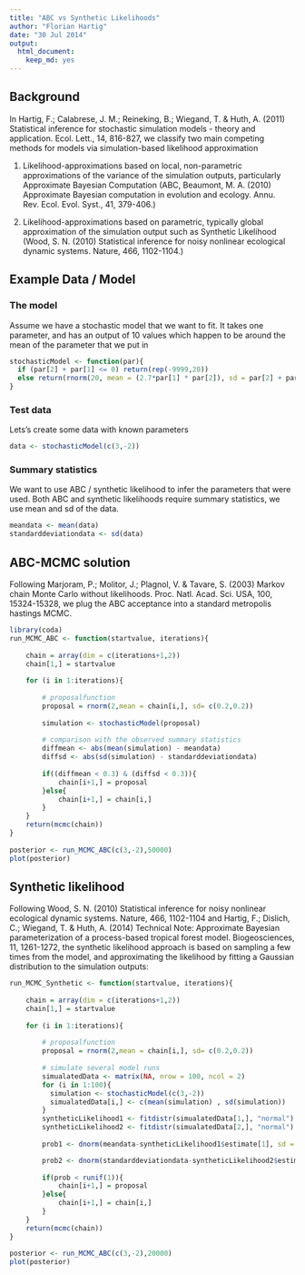 ```yaml
---
title: "ABC vs Synthetic Likelihoods"
author: "Florian Hartig"
date: "30 Jul 2014"
output:
  html_document:
    keep_md: yes
---
```



## Background

In Hartig, F.; Calabrese, J. M.; Reineking, B.; Wiegand, T. & Huth, A. (2011) Statistical inference for stochastic simulation models - theory and application. Ecol. Lett., 14, 816-827, we classify two main competing methods for models via simulation-based likelihood approximation

1. Likelihood-approximations based on local, non-parametric approximations of the variance of the simulation outputs, particularly Approximate Bayesian Computation (ABC, Beaumont, M. A. (2010) Approximate Bayesian computation in evolution and ecology. Annu. Rev. Ecol. Evol. Syst., 41, 379-406.)

2. Likelihood-approximations based on parametric, typically global approximation of the simulation output such as Synthetic Likelihood (Wood, S. N. (2010) Statistical inference for noisy nonlinear ecological dynamic systems. Nature, 466, 1102-1104.)


## Example Data / Model


### The model

Assume we have a stochastic model that we want to fit. It takes one parameter, and has an output of 10 values which happen to be around the mean of the parameter that we put in 

```r
stochasticModel <- function(par){
  if (par[2] + par[1] <= 0) return(rep(-9999,20))
  else return(rnorm(20, mean = (2.7*par[1] * par[2]), sd = par[2] + par[1] ))
}
```

### Test data

Lets's create some data with known parameters

```r
data <- stochasticModel(c(3,-2))
```

### Summary statistics 

We want to use ABC / synthetic likelihood to infer the parameters that were used. Both ABC and synthetic likelihoods require summary statistics, we use mean and sd of the data. 


```r
meandata <- mean(data)
standarddeviationdata <- sd(data)
```

## ABC-MCMC solution

Following Marjoram, P.; Molitor, J.; Plagnol, V. & Tavare, S. (2003) Markov chain Monte Carlo without likelihoods. Proc. Natl. Acad. Sci. USA, 100, 15324-15328, we plug the ABC acceptance into a standard metropolis hastings MCMC.
 
  
```r
library(coda)
run_MCMC_ABC <- function(startvalue, iterations){
 
    chain = array(dim = c(iterations+1,2))
    chain[1,] = startvalue
 
    for (i in 1:iterations){
         
        # proposalfunction
        proposal = rnorm(2,mean = chain[i,], sd= c(0.2,0.2))
        
        simulation <- stochasticModel(proposal)
 
        # comparison with the observed summary statistics
        diffmean <- abs(mean(simulation) - meandata)
        diffsd <- abs(sd(simulation) - standarddeviationdata)
          
        if((diffmean < 0.3) & (diffsd < 0.3)){
            chain[i+1,] = proposal
        }else{
            chain[i+1,] = chain[i,]
        }
    }
    return(mcmc(chain))
}
 
posterior <- run_MCMC_ABC(c(3,-2),50000)
plot(posterior)
```

## Synthetic likelihood

Following Wood, S. N. (2010) Statistical inference for noisy nonlinear ecological dynamic systems. Nature, 466, 1102-1104 and Hartig, F.; Dislich, C.; Wiegand, T. & Huth, A. (2014) Technical Note: Approximate Bayesian parameterization of a process-based tropical forest model. Biogeosciences, 11, 1261-1272, the synthetic likelihood approach is based on sampling a few times from the model, and approximating the likelihood by fitting a Gaussian distribution to the simulation outputs:

```r

run_MCMC_Synthetic <- function(startvalue, iterations){
 
    chain = array(dim = c(iterations+1,2))
    chain[1,] = startvalue
 
    for (i in 1:iterations){
         
        # proposalfunction
        proposal = rnorm(2,mean = chain[i,], sd= c(0.2,0.2))
        
        # simulate several model runs
        simualatedData <- matrix(NA, nrow = 100, ncol = 2)
        for (i in 1:100){
          simulation <- stochasticModel(c(3,-2))
          simualatedData[i,] <- c(mean(simulation) , sd(simulation))          
        }
        syntheticLikelihood1 <- fitdistr(simualatedData[1,], "normal")
        syntheticLikelihood2 <- fitdistr(simualatedData[2,], "normal")
        
        prob1 <- dnorm(meandata-syntheticLikelihood1$estimate[1], sd = syntheticLikelihood1$estimate[2], log = T)

        prob2 <- dnorm(standarddeviationdata-syntheticLikelihood2$estimate[1], sd = syntheticLikelihood2$estimate[2], log = T)
        
        if(prob < runif(1)){
            chain[i+1,] = proposal
        }else{
            chain[i+1,] = chain[i,]
        }
    }
    return(mcmc(chain))
}
 
posterior <- run_MCMC_ABC(c(3,-2),20000)
plot(posterior)

```


